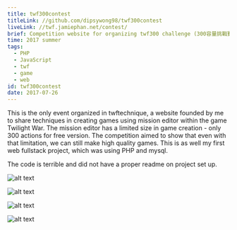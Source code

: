 ```yaml
---
title: twf300contest
titleLink: //github.com/dipsywong98/twf300contest
liveLink: //twf.jamiephan.net/contest/
brief: Competition website for organizing twf300 challenge (300容量挑戰賽)
time: 2017 summer
tags:
  - PHP
  - JavaScript
  - twf
  - game
  - web
id: twf300contest
date: 2017-07-26
---
```


This is the only event organized in twftechnique, a website founded by me to share techniques in creating games using mission editor within the game Twilight War. The mission editor has a limited size in game creation - only 300 actions for free version. The competition aimed to show that even with that limitation, we can still make high quality games. This is as well my first web fullstack project, which was using PHP and mysql.

The code is terrible and did not have a proper readme on project set up.

![alt text](../public/img/posts/twf300contest/image.png)

![alt text](../public/img/posts/twf300contest/image-3.png)

![alt text](../public/img/posts/twf300contest/image-1.png)

![alt text](../public/img/posts/twf300contest/image-2.png)

